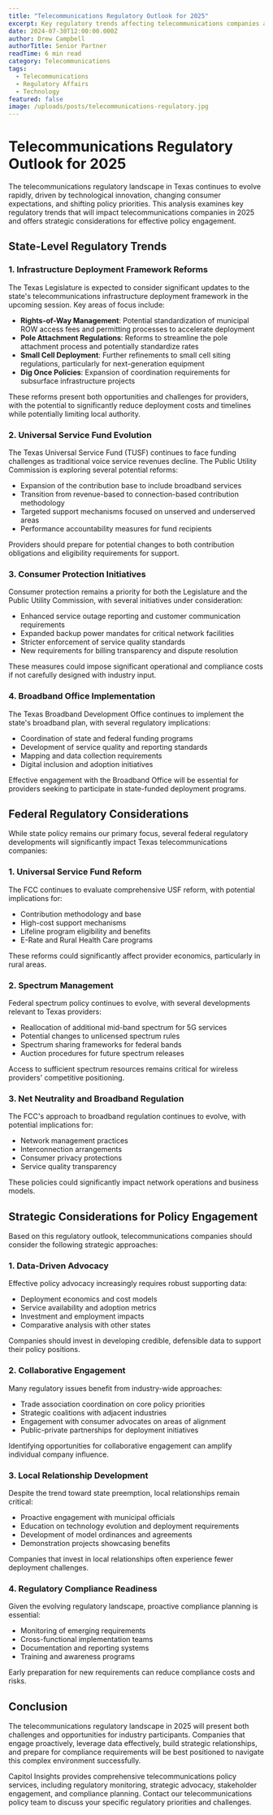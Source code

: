 ```yaml
---
title: "Telecommunications Regulatory Outlook for 2025"
excerpt: Key regulatory trends affecting telecommunications companies and strategic considerations for policy engagement.
date: 2024-07-30T12:00:00.000Z
author: Drew Campbell
authorTitle: Senior Partner
readTime: 6 min read
category: Telecommunications
tags:
  - Telecommunications
  - Regulatory Affairs
  - Technology
featured: false
image: /uploads/posts/telecommunications-regulatory.jpg
---
```


# Telecommunications Regulatory Outlook for 2025

The telecommunications regulatory landscape in Texas continues to evolve rapidly, driven by technological innovation, changing consumer expectations, and shifting policy priorities. This analysis examines key regulatory trends that will impact telecommunications companies in 2025 and offers strategic considerations for effective policy engagement.

## State-Level Regulatory Trends

### 1. Infrastructure Deployment Framework Reforms

The Texas Legislature is expected to consider significant updates to the state's telecommunications infrastructure deployment framework in the upcoming session. Key areas of focus include:

- **Rights-of-Way Management**: Potential standardization of municipal ROW access fees and permitting processes to accelerate deployment
- **Pole Attachment Regulations**: Reforms to streamline the pole attachment process and potentially standardize rates
- **Small Cell Deployment**: Further refinements to small cell siting regulations, particularly for next-generation equipment
- **Dig Once Policies**: Expansion of coordination requirements for subsurface infrastructure projects

These reforms present both opportunities and challenges for providers, with the potential to significantly reduce deployment costs and timelines while potentially limiting local authority.

### 2. Universal Service Fund Evolution

The Texas Universal Service Fund (TUSF) continues to face funding challenges as traditional voice service revenues decline. The Public Utility Commission is exploring several potential reforms:

- Expansion of the contribution base to include broadband services
- Transition from revenue-based to connection-based contribution methodology
- Targeted support mechanisms focused on unserved and underserved areas
- Performance accountability measures for fund recipients

Providers should prepare for potential changes to both contribution obligations and eligibility requirements for support.

### 3. Consumer Protection Initiatives

Consumer protection remains a priority for both the Legislature and the Public Utility Commission, with several initiatives under consideration:

- Enhanced service outage reporting and customer communication requirements
- Expanded backup power mandates for critical network facilities
- Stricter enforcement of service quality standards
- New requirements for billing transparency and dispute resolution

These measures could impose significant operational and compliance costs if not carefully designed with industry input.

### 4. Broadband Office Implementation

The Texas Broadband Development Office continues to implement the state's broadband plan, with several regulatory implications:

- Coordination of state and federal funding programs
- Development of service quality and reporting standards
- Mapping and data collection requirements
- Digital inclusion and adoption initiatives

Effective engagement with the Broadband Office will be essential for providers seeking to participate in state-funded deployment programs.

## Federal Regulatory Considerations

While state policy remains our primary focus, several federal regulatory developments will significantly impact Texas telecommunications companies:

### 1. Universal Service Fund Reform

The FCC continues to evaluate comprehensive USF reform, with potential implications for:

- Contribution methodology and base
- High-cost support mechanisms
- Lifeline program eligibility and benefits
- E-Rate and Rural Health Care programs

These reforms could significantly affect provider economics, particularly in rural areas.

### 2. Spectrum Management

Federal spectrum policy continues to evolve, with several developments relevant to Texas providers:

- Reallocation of additional mid-band spectrum for 5G services
- Potential changes to unlicensed spectrum rules
- Spectrum sharing frameworks for federal bands
- Auction procedures for future spectrum releases

Access to sufficient spectrum resources remains critical for wireless providers' competitive positioning.

### 3. Net Neutrality and Broadband Regulation

The FCC's approach to broadband regulation continues to evolve, with potential implications for:

- Network management practices
- Interconnection arrangements
- Consumer privacy protections
- Service quality transparency

These policies could significantly impact network operations and business models.

## Strategic Considerations for Policy Engagement

Based on this regulatory outlook, telecommunications companies should consider the following strategic approaches:

### 1. Data-Driven Advocacy

Effective policy advocacy increasingly requires robust supporting data:

- Deployment economics and cost models
- Service availability and adoption metrics
- Investment and employment impacts
- Comparative analysis with other states

Companies should invest in developing credible, defensible data to support their policy positions.

### 2. Collaborative Engagement

Many regulatory issues benefit from industry-wide approaches:

- Trade association coordination on core policy priorities
- Strategic coalitions with adjacent industries
- Engagement with consumer advocates on areas of alignment
- Public-private partnerships for deployment initiatives

Identifying opportunities for collaborative engagement can amplify individual company influence.

### 3. Local Relationship Development

Despite the trend toward state preemption, local relationships remain critical:

- Proactive engagement with municipal officials
- Education on technology evolution and deployment requirements
- Development of model ordinances and agreements
- Demonstration projects showcasing benefits

Companies that invest in local relationships often experience fewer deployment challenges.

### 4. Regulatory Compliance Readiness

Given the evolving regulatory landscape, proactive compliance planning is essential:

- Monitoring of emerging requirements
- Cross-functional implementation teams
- Documentation and reporting systems
- Training and awareness programs

Early preparation for new requirements can reduce compliance costs and risks.

## Conclusion

The telecommunications regulatory landscape in 2025 will present both challenges and opportunities for industry participants. Companies that engage proactively, leverage data effectively, build strategic relationships, and prepare for compliance requirements will be best positioned to navigate this complex environment successfully.

Capitol Insights provides comprehensive telecommunications policy services, including regulatory monitoring, strategic advocacy, stakeholder engagement, and compliance planning. Contact our telecommunications policy team to discuss your specific regulatory priorities and challenges.
